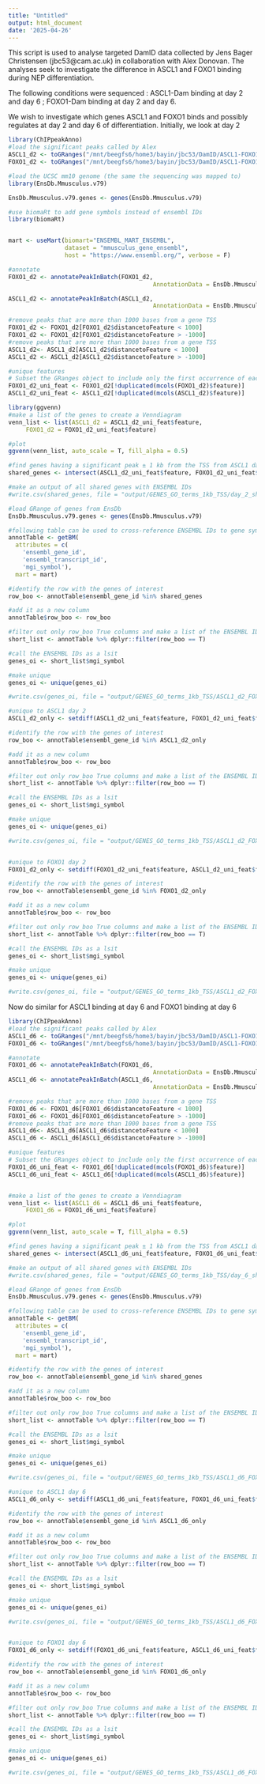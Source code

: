 ```yaml
---
title: "Untitled"
output: html_document
date: '2025-04-26'
---
```

This script is used to analyse targeted DamID data collected by Jens Bager Christensen (jbc53@cam.ac.uk) in collaboration with Alex Donovan. The analyses seek to investigate the difference in ASCL1 and FOXO1 binding during NEP differentiation. 

The following conditions were sequenced : ASCL1-Dam binding at day 2 and day 6 ; FOXO1-Dam binding at day 2 and day 6. 


We wish to investigate which genes ASCL1 and FOXO1 binds and possibly regulates at day 2 and day 6 of differentiation. 
Initially, we look at day 2

```r
library(ChIPpeakAnno)
#load the significant peaks called by Alex
ASCL1_d2 <- toGRanges("/mnt/beegfs6/home3/bayin/jbc53/DamID/ASCL1-FOXO1_DamID/significant_peaks/repro_peaks/ASCL1_D2_5.reproPeak_nohead.bed.txt", format = "BED", header = T, )
FOXO1_d2 <- toGRanges("/mnt/beegfs6/home3/bayin/jbc53/DamID/ASCL1-FOXO1_DamID/significant_peaks/repro_peaks/FOXO_D2.5.reproPeak_nohead.bed.txt", format = "BED", header = T)

#load the UCSC mm10 genome (the same the sequencing was mapped to)
library(EnsDb.Mmusculus.v79)

EnsDb.Mmusculus.v79.genes <- genes(EnsDb.Mmusculus.v79)

#use biomaRt to add gene symbols instead of ensembl IDs
library(biomaRt)


mart <- useMart(biomart="ENSEMBL_MART_ENSEMBL", 
                dataset = "mmusculus_gene_ensembl", 
                host = "https://www.ensembl.org/", verbose = F)

#annotate
FOXO1_d2 <- annotatePeakInBatch(FOXO1_d2, 
                                         AnnotationData = EnsDb.Mmusculus.v79.genes)

ASCL1_d2 <- annotatePeakInBatch(ASCL1_d2, 
                                         AnnotationData = EnsDb.Mmusculus.v79.genes)

#remove peaks that are more than 1000 bases from a gene TSS
FOXO1_d2 <- FOXO1_d2[FOXO1_d2$distancetoFeature < 1000]
FOXO1_d2 <- FOXO1_d2[FOXO1_d2$distancetoFeature > -1000]
#remove peaks that are more than 1000 bases from a gene TSS
ASCL1_d2<- ASCL1_d2[ASCL1_d2$distancetoFeature < 1000]
ASCL1_d2 <- ASCL1_d2[ASCL1_d2$distancetoFeature > -1000]

#unique features
# Subset the GRanges object to include only the first occurrence of each unique feature
FOXO1_d2_uni_feat <- FOXO1_d2[!duplicated(mcols(FOXO1_d2)$feature)]
ASCL1_d2_uni_feat <- ASCL1_d2[!duplicated(mcols(ASCL1_d2)$feature)]

library(ggvenn)
#make a list of the genes to create a Venndiagram
venn_list <- list(ASCL1_d2 = ASCL1_d2_uni_feat$feature, 
     FOXO1_d2 = FOXO1_d2_uni_feat$feature)

#plot
ggvenn(venn_list, auto_scale = T, fill_alpha = 0.5)

#find genes having a significant peak ± 1 kb from the TSS from ASCL1 day 2 and FOXO1 day 2
shared_genes <- intersect(ASCL1_d2_uni_feat$feature, FOXO1_d2_uni_feat$feature)

#make an output of all shared genes with ENSEMBL IDs
#write.csv(shared_genes, file = "output/GENES_GO_terms_1kb_TSS/day_2_shared_genes.csv")

#load GRange of genes from EnsDb
EnsDb.Mmusculus.v79.genes <- genes(EnsDb.Mmusculus.v79)

#following table can be used to cross-reference ENSEMBL IDs to gene symbols
annotTable <- getBM(
  attributes = c(
    'ensembl_gene_id',
    'ensembl_transcript_id',
    'mgi_symbol'),
  mart = mart)

#identify the row with the genes of interest
row_boo <- annotTable$ensembl_gene_id %in% shared_genes

#add it as a new column
annotTable$row_boo <- row_boo

#filter out only row_boo True columns and make a list of the ENSEMBL IDs of those genes
short_list <- annotTable %>% dplyr::filter(row_boo == T)

#call the ENSEMBL IDs as a lsit
genes_oi <- short_list$mgi_symbol

#make unique
genes_oi <- unique(genes_oi)

#write.csv(genes_oi, file = "output/GENES_GO_terms_1kb_TSS/ASCL1_d2_FOXO1_d2/ASCL1_d2_FOXO1_d2_1kb_genes.csv")

#unique to ASCL1 day 2
ASCL1_d2_only <- setdiff(ASCL1_d2_uni_feat$feature, FOXO1_d2_uni_feat$feature)

#identify the row with the genes of interest
row_boo <- annotTable$ensembl_gene_id %in% ASCL1_d2_only

#add it as a new column
annotTable$row_boo <- row_boo

#filter out only row_boo True columns and make a list of the ENSEMBL IDs of those genes
short_list <- annotTable %>% dplyr::filter(row_boo == T)

#call the ENSEMBL IDs as a lsit
genes_oi <- short_list$mgi_symbol

#make unique
genes_oi <- unique(genes_oi)

#write.csv(genes_oi, file = "output/GENES_GO_terms_1kb_TSS/ASCL1_d2_FOXO1_d2/ASCL1_d2_no_FOXO1_d2_1kb_genes.csv")


#unique to FOXO1 day 2
FOXO1_d2_only <- setdiff(FOXO1_d2_uni_feat$feature, ASCL1_d2_uni_feat$feature)

#identify the row with the genes of interest
row_boo <- annotTable$ensembl_gene_id %in% FOXO1_d2_only

#add it as a new column
annotTable$row_boo <- row_boo

#filter out only row_boo True columns and make a list of the ENSEMBL IDs of those genes
short_list <- annotTable %>% dplyr::filter(row_boo == T)

#call the ENSEMBL IDs as a lsit
genes_oi <- short_list$mgi_symbol

#make unique
genes_oi <- unique(genes_oi)

#write.csv(genes_oi, file = "output/GENES_GO_terms_1kb_TSS/ASCL1_d2_FOXO1_d2/FOXO1_d2_no_ASCL1_d2_1kb_genes.csv")
```

Now do similar for ASCL1 binding at day 6 and FOXO1 binding at day 6
```r
library(ChIPpeakAnno)
#load the significant peaks called by Alex
ASCL1_d6 <- toGRanges("/mnt/beegfs6/home3/bayin/jbc53/DamID/ASCL1-FOXO1_DamID/significant_peaks/repro_peaks/ASCL1_D6_5.reproPeak_nohead.bed.txt", format = "BED", header = T, )
FOXO1_d6 <- toGRanges("/mnt/beegfs6/home3/bayin/jbc53/DamID/ASCL1-FOXO1_DamID/significant_peaks/repro_peaks/FOXO1_D6_5.reproPeak_nohead.bed.txt", format = "BED", header = T)

#annotate
FOXO1_d6 <- annotatePeakInBatch(FOXO1_d6, 
                                         AnnotationData = EnsDb.Mmusculus.v79.genes)
ASCL1_d6 <- annotatePeakInBatch(ASCL1_d6, 
                                         AnnotationData = EnsDb.Mmusculus.v79.genes)

#remove peaks that are more than 1000 bases from a gene TSS
FOXO1_d6 <- FOXO1_d6[FOXO1_d6$distancetoFeature < 1000]
FOXO1_d6 <- FOXO1_d6[FOXO1_d6$distancetoFeature > -1000]
#remove peaks that are more than 1000 bases from a gene TSS
ASCL1_d6<- ASCL1_d6[ASCL1_d6$distancetoFeature < 1000]
ASCL1_d6 <- ASCL1_d6[ASCL1_d6$distancetoFeature > -1000]

#unique features
# Subset the GRanges object to include only the first occurrence of each unique feature
FOXO1_d6_uni_feat <- FOXO1_d6[!duplicated(mcols(FOXO1_d6)$feature)]
ASCL1_d6_uni_feat <- ASCL1_d6[!duplicated(mcols(ASCL1_d6)$feature)]


#make a list of the genes to create a Venndiagram
venn_list <- list(ASCL1_d6 = ASCL1_d6_uni_feat$feature, 
     FOXO1_d6 = FOXO1_d6_uni_feat$feature)

#plot
ggvenn(venn_list, auto_scale = T, fill_alpha = 0.5)

#find genes having a significant peak ± 1 kb from the TSS from ASCL1 day 2 and FOXO1 day 6
shared_genes <- intersect(ASCL1_d6_uni_feat$feature, FOXO1_d6_uni_feat$feature)

#make an output of all shared genes with ENSEMBL IDs
#write.csv(shared_genes, file = "output/GENES_GO_terms_1kb_TSS/day_6_shared_genes.csv")

#load GRange of genes from EnsDb
EnsDb.Mmusculus.v79.genes <- genes(EnsDb.Mmusculus.v79)

#following table can be used to cross-reference ENSEMBL IDs to gene symbols
annotTable <- getBM(
  attributes = c(
    'ensembl_gene_id',
    'ensembl_transcript_id',
    'mgi_symbol'),
  mart = mart)

#identify the row with the genes of interest
row_boo <- annotTable$ensembl_gene_id %in% shared_genes

#add it as a new column
annotTable$row_boo <- row_boo

#filter out only row_boo True columns and make a list of the ENSEMBL IDs of those genes
short_list <- annotTable %>% dplyr::filter(row_boo == T)

#call the ENSEMBL IDs as a lsit
genes_oi <- short_list$mgi_symbol

#make unique
genes_oi <- unique(genes_oi)

#write.csv(genes_oi, file = "output/GENES_GO_terms_1kb_TSS/ASCL1_d6_FOXO1_d6/ASCL1_d6_FOXO1_d6_1kb_genes.csv")

#unique to ASCL1 day 6
ASCL1_d6_only <- setdiff(ASCL1_d6_uni_feat$feature, FOXO1_d6_uni_feat$feature)

#identify the row with the genes of interest
row_boo <- annotTable$ensembl_gene_id %in% ASCL1_d6_only

#add it as a new column
annotTable$row_boo <- row_boo

#filter out only row_boo True columns and make a list of the ENSEMBL IDs of those genes
short_list <- annotTable %>% dplyr::filter(row_boo == T)

#call the ENSEMBL IDs as a lsit
genes_oi <- short_list$mgi_symbol

#make unique
genes_oi <- unique(genes_oi)

#write.csv(genes_oi, file = "output/GENES_GO_terms_1kb_TSS/ASCL1_d6_FOXO1_d6/ASCL1_d6_no_FOXO1_d6_1kb_genes.csv")


#unique to FOXO1 day 6
FOXO1_d6_only <- setdiff(FOXO1_d6_uni_feat$feature, ASCL1_d6_uni_feat$feature)

#identify the row with the genes of interest
row_boo <- annotTable$ensembl_gene_id %in% FOXO1_d6_only

#add it as a new column
annotTable$row_boo <- row_boo

#filter out only row_boo True columns and make a list of the ENSEMBL IDs of those genes
short_list <- annotTable %>% dplyr::filter(row_boo == T)

#call the ENSEMBL IDs as a lsit
genes_oi <- short_list$mgi_symbol

#make unique
genes_oi <- unique(genes_oi)

#write.csv(genes_oi, file = "output/GENES_GO_terms_1kb_TSS/ASCL1_d6_FOXO1_d6/FOXO1_d6_no_ASCL1_d6_1kb_genes.csv")
```